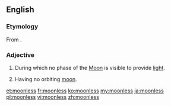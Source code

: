 ==English==

===Etymology===
From {{suffix|moon|less|lang=en}}.

===Adjective===
{{en-adj|-}}

# {{lb|en|of a night}} During which no phase of the [[Moon]] is visible to provide [[light]].
# {{lb|en|of a planet}} Having no orbiting [[moon]].

[[et:moonless]]
[[fr:moonless]]
[[ko:moonless]]
[[my:moonless]]
[[ja:moonless]]
[[pl:moonless]]
[[vi:moonless]]
[[zh:moonless]]